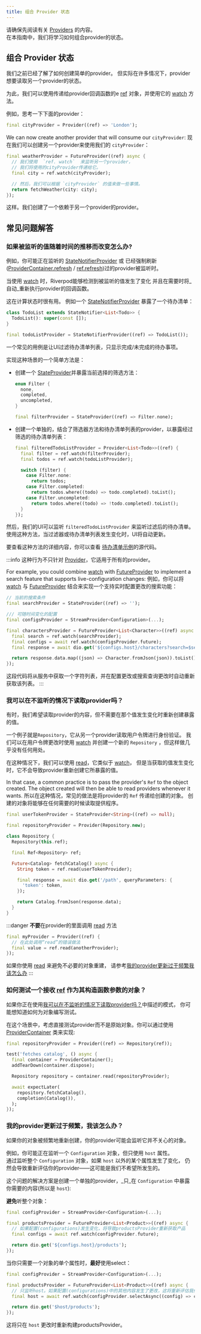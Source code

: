 ```yaml
---
title: 组合 Provider 状态
---
```


请确保先阅读有关 [Providers](/docs/concepts/providers)  的内容。  
在本指南中，我们将学习如何组合provider的状态。

## 组合 Provider 状态

我们之前已经了解了如何创建简单的provider。
但实际在许多情况下，provider想要读取另一个provider的状态。

为此，我们可以使用传递给provider回调函数的e [ref] 对象，并使用它的 [watch] 方法。

例如，思考一下下面的provider：

```dart
final cityProvider = Provider((ref) => 'London');
```

We can now create another provider that will consume our `cityProvider`:
现在我们可以创建另一个provider来使用我们的 `cityProvider`：

```dart
final weatherProvider = FutureProvider((ref) async {
  // 我们使用  `ref. watch`  来监听另一个provider，
  // 我们将使用的cityProvider传递给它。
  final city = ref.watch(cityProvider);

  // 然后，我们可以根据 `cityProvider` 的值来做一些事情。
  return fetchWeather(city: city);
});
```

这样。我们创建了一个依赖于另一个provider的provider。

## 常见问题解答

### 如果被监听的值随着时间的推移而改变怎么办?

例如，你可能正在监听的 [StateNotifierProvider] 或 
已经强制刷新([ProviderContainer.refresh] / [ref.refresh])过的provider被监听时。

当使用 [watch] 时，Riverpod能够检测到被监听的值发生了变化
并且在需要时将_自动_重新执行provider的回调函数。

这在计算状态时很有用。
例如一个 [StateNotifierProvider] 暴露了一个待办清单：

```dart
class TodoList extends StateNotifier<List<Todo>> {
  TodoList(): super(const []);
}

final todoListProvider = StateNotifierProvider((ref) => TodoList());
```

一个常见的用例是让UI过滤待办清单列表，只显示完成/未完成的待办事项。

实现这种场景的一个简单方法是：

- 创建一个 [StateProvider]并暴露当前选择的筛选方法：

  ```dart
  enum Filter {
    none,
    completed,
    uncompleted,
  }

  final filterProvider = StateProvider((ref) => Filter.none);
  ```

- 创建一个单独的，结合了筛选器方法和待办清单列表的provider，以暴露经过筛选的待办清单列表：

  ```dart
  final filteredTodoListProvider = Provider<List<Todo>>((ref) {
    final filter = ref.watch(filterProvider);
    final todos = ref.watch(todoListProvider);

    switch (filter) {
      case Filter.none:
        return todos;
      case Filter.completed:
        return todos.where((todo) => todo.completed).toList();
      case Filter.uncompleted:
        return todos.where((todo) => !todo.completed).toList();
    }
  });
  ```

然后，我们的UI可以监听 `filteredTodoListProvider` 来监听过滤后的待办清单。
使用这种方法，当过滤器或待办清单列表发生变化时，UI将自动更新。

要查看这种方法的详细内容，你可以查看
[待办清单示例](https://github.com/rrousselGit/riverpod/tree/master/examples/todos)的源代码。

:::info
这种行为不只针对 [Provider]，它适用于所有的provider。

For example, you could combine [watch] with [FutureProvider] to implement a search
feature that supports live-configuration changes:
例如，你可以将 [watch] 与 [FutureProvider] 结合来实现一个支持实时配置更改的搜索功能：

```dart
// 当前的搜索条件
final searchProvider = StateProvider((ref) => '');

/// 可随时间变化的配置
final configsProvider = StreamProvider<Configuration>(...);

final charactersProvider = FutureProvider<List<Character>>((ref) async {
  final search = ref.watch(searchProvider);
  final configs = await ref.watch(configsProvider.future);
  final response = await dio.get('${configs.host}/characters?search=$search');

  return response.data.map((json) => Character.fromJson(json)).toList();
});
```

这段代码将从服务中获取一个字符列表，并在配置更改或搜索查询更改时自动重新获取该列表。
:::

### 我可以在不监听的情况下读取provider吗？

有时，我们希望读取provider的内容，但不需要在那个值发生变化时重新创建暴露的值。

一个例子就是`Repository`，它从另一个provider读取用户令牌进行身份验证。
我们可以在用户令牌更改时使用 [watch] 并创建一个新的 `Repository` ，但这样做几乎没有任何用处。  

在这种情况下，我们可以使用 [read]，它类似于 [watch]，
但是当获取的值发生变化时，它不会导致provider重新创建它所暴露的值。

In that case, a common practice is to pass the provider's `Ref` to the object created.
The object created will then be able to read providers whenever it wants.
所以在这种情况，常见的做法是将provider的 `Ref` 传递给创建的对象。
创建的对象将能够在任何需要的时候读取提供程序。

```dart
final userTokenProvider = StateProvider<String>((ref) => null);

final repositoryProvider = Provider(Repository.new);

class Repository {
  Repository(this.ref);

  final Ref<Repository> ref;

  Future<Catalog> fetchCatalog() async {
    String token = ref.read(userTokenProvider);

    final response = await dio.get('/path', queryParameters: {
      'token': token,
    });

    return Catalog.fromJson(response.data);
  }
}
```

:::danger **不要**在provider的里面调用 [read] 方法

```dart
final myProvider = Provider((ref) {
  // 在此处调用“read”的错误做法
  final value = ref.read(anotherProvider);
});
```

如果你使用 [read] 来避免不必要的对象重建，
请参考[我的provider更新过于频繁我该怎么办](#我的provider更新过于频繁我该怎么办)
:::

### 如何测试一个接收 [ref] 作为其构造函数参数的对象？

如果你正在使用[我可以在不监听的情况下读取provider吗？](#我可以在不监听的情况下读取provider吗)中描述的模式，
你可能想知道如何为对象编写测试。

在这个场景中，考虑直接测试provider而不是原始对象。你可以通过使用 [ProviderContainer] 类来实现:

```dart
final repositoryProvider = Provider((ref) => Repository(ref));

test('fetches catalog', () async {
  final container = ProviderContainer();
  addTearDown(container.dispose);

  Repository repository = container.read(repositoryProvider);

  await expectLater(
    repository.fetchCatalog(),
    completion(Catalog()),
  );
});
```

### 我的provider更新过于频繁，我该怎么办？

如果你的对象被频繁地重新创建，你的provider可能会监听它并不关心的对象。

例如，你可能正在监听一个 `Configuration` 对象，但只使用 `host` 属性。  
通过监听整个 `Configuration` 对象，如果 `host` 以外的某个属性发生了变化，
仍然会导致重新评估你的provider——这可能是我们不希望所发生的。

这个问题的解决方案是创建一个单独的provider，_只_在 `Configuration` 中暴露你需要的内容(所以是 `host`):

**避免**听整个对象：

```dart
final configProvider = StreamProvider<Configuration>(...);

final productsProvider = FutureProvider<List<Product>>((ref) async {
  // 如果配置(configurations)发生变化，将导致productsProvider重新获取产品
  final configs = await ref.watch(configProvider.future);

  return dio.get('${configs.host}/products');
});
```


当你只需要一个对象的单个属性时，**最好**使用select：

```dart
final configProvider = StreamProvider<Configuration>(...);

final productsProvider = FutureProvider<List<Product>>((ref) async {
  // 只监听host。如果配置(configurations)中的其他内容发生了更改，这将重新评估我们的provider。
  final host = await ref.watch(configProvider.selectAsync((config) => config.host));

  return dio.get('$host/products');
});
```

这将只在 `host` 更改时重新构建productsProvider。

[provider]: ../providers/provider
[stateprovider]: ../providers/state_provider
[futureprovider]: ../providers/future_provider
[statenotifierprovider]: ../providers/state_notifier_provider
[ref]: https://pub.dev/documentation/riverpod/latest/riverpod/Ref-class.html
[watch]: https://pub.dev/documentation/riverpod/latest/riverpod/Ref/watch.html
[read]: https://pub.dev/documentation/riverpod/latest/riverpod/Ref/read.html
[providercontainer.refresh]: https://pub.dev/documentation/riverpod/latest/riverpod/ProviderContainer/refresh.html
[ref.refresh]: https://pub.dev/documentation/flutter_riverpod/latest/flutter_riverpod/WidgetRef/refresh.html
[providercontainer]: https://pub.dev/documentation/riverpod/latest/riverpod/ProviderContainer-class.html
